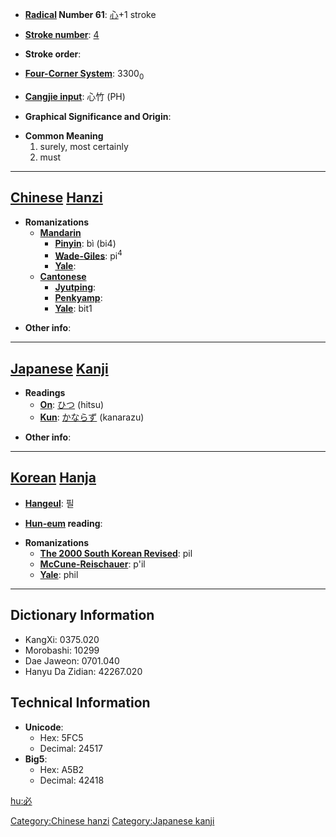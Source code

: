 * '''[[Wiktionary:Chinese radical index| Radical]] Number 61''': [[Wiktionary:Chinese radical index 心|心]]+1 stroke

* '''[[Wiktionary:Chinese total strokes index|Stroke number]]''': [[Wiktionary:Chinese total strokes index 4|4]]

* '''Stroke order''': 

* '''[[Wiktionary:Chinese four corner index|Four-Corner System]]''': 3300<sub>0</sub>

* '''[[Wiktionary:Chinese Cangjie index|Cangjie input]]''': 心竹 (PH)

* '''Graphical Significance and Origin''': 

* '''Common Meaning'''
*#surely, most certainly
*# must


----

== [[Chinese]] [[Hanzi]] ==

* '''Romanizations'''
** '''[[Mandarin]]'''
*** '''[[Pinyin]]''': bì (bi4)
*** '''[[Wade-Giles]]''': pi<sup>4</sup>
*** '''[[Yale]]''': 
** '''[[Cantonese]]'''
*** '''[[Jyutping]]''':
*** '''[[Penkyamp]]''': 
*** '''[[Yale]]''': bit1

* '''Other info''': 

----

== [[Japanese]] [[Kanji]] ==

* '''Readings'''
** '''[[On]]''': [[ひつ]] (hitsu)
** '''[[Kun]]''': [[かならず]] (kanarazu)

* '''Other info''':  

----

== [[Korean]] [[Hanja]] ==

* '''[[Hangeul]]''': 필

* '''[[Hun-eum]] reading''': 

* '''Romanizations'''
** '''[[The 2000 South Korean Revised Romanization|The 2000 South Korean Revised]]''': pil
** '''[[McCune-Reischauer]]''': p'il
** '''[[Yale]]''': phil

----

== Dictionary Information ==

* KangXi: 0375.020
* Morobashi: 10299
* Dae Jaweon: 0701.040
* Hanyu Da Zidian: 42267.020

== Technical Information ==

* '''Unicode''':
** Hex: 5FC5
** Decimal: 24517
* '''Big5''':
** Hex: A5B2
** Decimal: 42418

[[Category:Chinese hanzi]]
[[Category:Japanese kanji]]

[[hu:必]]